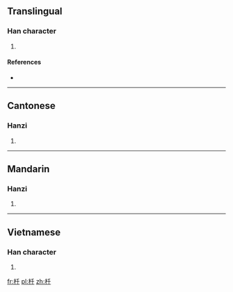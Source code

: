 ==Translingual==

===Han character===
{{Han char|rn=75|rad=木|as=03|sn=7|four=|canj=木竹十 (DHJ)|ids=⿰[[木]][[千]]}}

# {{defn|Han|sort=木03}}

====References====
* {{Han ref|kx=0510.190|dkj=14447|dj=0894.180|hdz=21160.060|uh=6744|ud=26436}}

----

==Cantonese==

===Hanzi===
{{yue-hanzi|jyut=[[cin1]]|y=chin1}}

# {{defn|lang=yue|sort=木03}}

----

==Mandarin==

===Hanzi===
{{cmn-hanzi|pin=[[qiān]] ([[qian1]])|wg=ch'ien<sup>1</sup>}}

# {{defn|lang=cmn|sort=木03}}

----

==Vietnamese==

===Han character===
{{vi-readings|rs=木03| hanviet = then}}

# {{defn|lang=vi|sort=木03}}

[[fr:杄]]
[[pl:杄]]
[[zh:杄]]